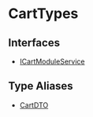 
# CartTypes

## Interfaces

- [ICartModuleService](CartTypes/interfaces/types.CartTypes.ICartModuleService.mdx)

## Type Aliases

- [CartDTO](CartTypes/types/types.CartTypes.CartDTO.mdx)
